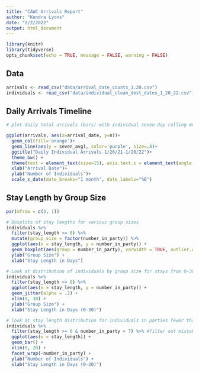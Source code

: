 ```yaml
---
title: "CAWC Arrivals Report"
author: "Kendra Lyons"
date: "2/2/2022"
output: html_document
---
```


```r
library(knitr)
library(tidyverse)
opts_chunk$set(echo = TRUE, message = FALSE, warning = FALSE)
```

## Data

```r
arrivals <- read_csv("data/arrival_date_counts_1.20.csv")
individuals <- read_csv("data/individual_clean_dest_dates_1_20_22.csv")
```

## Daily Arrivals Timeline

```r
# plot daily total arrivals (bars) with individual seven-day rolling mean (purple line)

ggplot(arrivals, aes(x=arrival_date, y=n))+
  geom_col(fill='orange')+
  geom_line(aes(y = seven_avg), color='purple', size=.8)+
  ggtitle("Daily Individual Arrivals 1/26/21-1/20/22")+
  theme_bw() +
  theme(text = element_text(size=15), axis.text.x = element_text(angle = 45, hjust=1))+
  xlab("Arrival Date")+
  ylab("Number of Individuals")+ 
  scale_x_date(date_breaks="1 month", date_labels="%B")

```

## Stay Length by Group Size

```r

par(mfrow = c(3, 1))

# Boxplots of stay lengths for various group sizes
individuals %>%
  filter(stay_length >= 0) %>% 
  mutate(group_size = factor(number_in_party)) %>%
  ggplot(aes(x = stay_length, y = number_in_party)) +
  geom_boxplot(aes(group = number_in_party), varwidth = TRUE, outlier.color = "red",)  + # zoom in on plot because there are a few large outliers
  ylab("Group Size") +
  xlab("Stay Length in Days") 

# Look at distribution of individuals by group size for stays from 0-30 days
individuals %>%
  filter(stay_length >= 0) %>% 
  ggplot(aes(x = stay_length, y = number_in_party)) +
  geom_jitter(alpha = .2) +
  xlim(0, 30) +  
  ylab("Group Size") +
  xlab("Stay Length in Days (0-30)") 

# look at stay length distribution for individuals in parties fewer than 7
individuals %>%
  filter(stay_length >= 0 & number_in_party < 7) %>% #filter out mistakes in recording year (negative values)
  ggplot(aes(x = stay_length)) +
  geom_bar() +
  xlim(0, 20) +
  facet_wrap(~number_in_party) +
  ylab("Number of Individuals") +
  xlab("Stay Length in Days (0-20)")

```


```r

```

